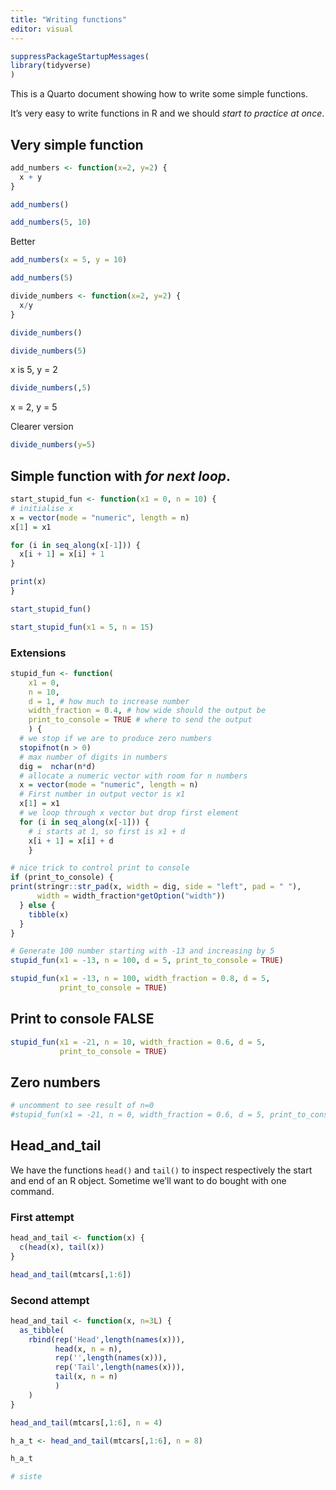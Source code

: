 ```yaml
---
title: "Writing functions"
editor: visual
---
```


```r
suppressPackageStartupMessages(
library(tidyverse)
)
```

This is a Quarto document showing how to write some simple functions.

It's very easy to write functions in R and we should *start to practice at once*.

## Very simple function

```r
add_numbers <- function(x=2, y=2) {
  x + y
}
```

```r
add_numbers()
```

```r
add_numbers(5, 10)
```

Better

```r
add_numbers(x = 5, y = 10)
```

```r
add_numbers(5)
```

```r
divide_numbers <- function(x=2, y=2) {
  x/y
}
```

```r
divide_numbers()
```

```r
divide_numbers(5)
```

x is 5, y = 2

```r
divide_numbers(,5)
```

x = 2, y = 5

Clearer version

```r
divide_numbers(y=5)
```

## Simple function with *for next loop*.

```r
start_stupid_fun <- function(x1 = 0, n = 10) {
# initialise x
x = vector(mode = "numeric", length = n)
x[1] = x1

for (i in seq_along(x[-1])) {
  x[i + 1] = x[i] + 1
}

print(x)
}
```

```r
start_stupid_fun()
```

```r
start_stupid_fun(x1 = 5, n = 15)
```

### Extensions

```r
stupid_fun <- function(
    x1 = 0, 
    n = 10, 
    d = 1, # how much to increase number
    width_fraction = 0.4, # how wide should the output be
    print_to_console = TRUE # where to send the output
    ) {
  # we stop if we are to produce zero numbers
  stopifnot(n > 0)
  # max number of digits in numbers
  dig =  nchar(n*d)
  # allocate a numeric vector with room for n numbers
  x = vector(mode = "numeric", length = n)
  # First number in output vector is x1
  x[1] = x1
  # we loop through x vector but drop first element
  for (i in seq_along(x[-1])) {
    # i starts at 1, so first is x1 + d
    x[i + 1] = x[i] + d
    }

# nice trick to control print to console
if (print_to_console) {
print(stringr::str_pad(x, width = dig, side = "left", pad = " "),
      width = width_fraction*getOption("width"))
  } else {
    tibble(x)
  }
}
```

```r
# Generate 100 number starting with -13 and increasing by 5
stupid_fun(x1 = -13, n = 100, d = 5, print_to_console = TRUE)
```

```r
stupid_fun(x1 = -13, n = 100, width_fraction = 0.8, d = 5, 
           print_to_console = TRUE)
```

## Print to console FALSE

```r
stupid_fun(x1 = -21, n = 10, width_fraction = 0.6, d = 5, 
           print_to_console = TRUE)
```

## Zero numbers

```r
# uncomment to see result of n=0
#stupid_fun(x1 = -21, n = 0, width_fraction = 0.6, d = 5, print_to_console=TRUE)
```

## Head_and_tail

We have the functions `head()` and `tail()` to inspect respectively the start and end of an R object.
Sometime we'll want to do bought with one command.

### First attempt

```r
head_and_tail <- function(x) {
  c(head(x), tail(x))
}
```

```r
head_and_tail(mtcars[,1:6])
```

### Second attempt

```r
head_and_tail <- function(x, n=3L) {
  as_tibble(
    rbind(rep('Head',length(names(x))),
          head(x, n = n),
          rep('',length(names(x))), 
          rep('Tail',length(names(x))), 
          tail(x, n = n)
          )
    )
}
```

```r
head_and_tail(mtcars[,1:6], n = 4)
```

```r
h_a_t <- head_and_tail(mtcars[,1:6], n = 8)
```

```r
h_a_t
```

```r
# siste
```
